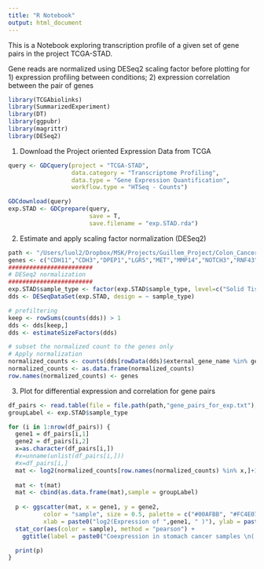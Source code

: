 ```yaml
---
title: "R Notebook"
output: html_document
---
```


This is a Notebook exploring transcription profile of a given set of gene pairs in the project TCGA-STAD. 

Gene reads are normalized using DESeq2 scaling factor before plotting for 1) expression profiling between conditions; 2) expression correlation between the pair of genes
```r
library(TCGAbiolinks)
library(SummarizedExperiment)
library(DT)
library(ggpubr)
library(magrittr)
library(DESeq2)
```

1. Download the Project oriented Expression Data from TCGA
```r
query <- GDCquery(project = "TCGA-STAD",
                  data.category = "Transcriptome Profiling",
                  data.type = "Gene Expression Quantification",
                  workflow.type = "HTSeq - Counts")

GDCdownload(query)
exp.STAD <- GDCprepare(query,
                       save = T,
                       save.filename = "exp.STAD.rda")


```

2. Estimate and apply scaling factor normalization (DESeq2)
```r

path <- "/Users/luol2/Dropbox/MSK/Projects/Guillem_Project/Colon_Cancer/GSE41258_DE"
genes <- c("CDH11","CDH3","DPEP1","LGR5","MET","MMP14","NOTCH3","RNF43","SLC7A5","SLCO4A1")
########################
# DESeq2 normalization
########################
exp.STAD$sample_type <- factor(exp.STAD$sample_type, level=c("Solid Tissue Normal","Primary Tumor"))
dds <- DESeqDataSet(exp.STAD, design = ~ sample_type)

# prefiltering
keep <- rowSums(counts(dds)) > 1
dds <- dds[keep,]
dds <- estimateSizeFactors(dds)

# subset the normalized count to the genes only
# Apply normalization
normalized_counts <- counts(dds[rowData(dds)$external_gene_name %in% genes,], normalized=TRUE)
normalized_counts <- as.data.frame(normalized_counts)
row.names(normalized_counts) <- genes
```

3. Plot for differential expression and correlation for gene pairs
```r
df_pairs <- read.table(file = file.path(path,"gene_pairs_for_exp.txt"), header = F, sep = "\t", quote = "", stringsAsFactors = F)
groupLabel <- exp.STAD$sample_type

for (i in 1:nrow(df_pairs)) {
  gene1 = df_pairs[i,1]
  gene2 = df_pairs[i,2]
  x=as.character(df_pairs[i,])
  #x=unname(unlist(df_pairs[i,]))
  #x=df_pairs[i,]
  mat <- log2(normalized_counts[row.names(normalized_counts) %in% x,]+1)
  
  mat <- t(mat)
  mat <- cbind(as.data.frame(mat),sample = groupLabel)
  
  p <- ggscatter(mat, x = gene1, y = gene2,
          color = "sample", size = 0.5, palette = c("#00AFBB", "#FC4E07"), add = "reg.line", conf.int = TRUE,
          xlab = paste0("log2(Expression of ",gene1, " )"), ylab = paste0("log2(Expression of ",gene2, " )")) +
  stat_cor(aes(color = sample), method = "pearson") +
    ggtitle(label = paste0("Coexpression in stomach cancer samples \n( ", gene1, "_vs_", gene2," )"))

  print(p)
}

```



